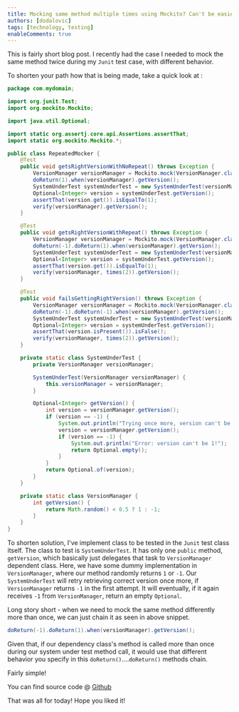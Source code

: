 ```yaml
---
title: Mocking same method multiple times using Mockito? Can't be easier than that!
authors: [dodalovic]
tags: [technology, testing]
enableComments: true
---
```


This is fairly short blog post. I recently had the case I needed to mock the same method twice during my `Junit` test case, with different behavior.

<!--truncate-->

To shorten your path how that is being made, take a quick look at :

```java
package com.mydomain;

import org.junit.Test;
import org.mockito.Mockito;

import java.util.Optional;

import static org.assertj.core.api.Assertions.assertThat;
import static org.mockito.Mockito.*;

public class RepeatedMocker {
    @Test
    public void getsRightVersionWithNoRepeat() throws Exception {
        VersionManager versionManager = Mockito.mock(VersionManager.class);
        doReturn(1).when(versionManager).getVersion();
        SystemUnderTest systemUnderTest = new SystemUnderTest(versionManager);
        Optional<Integer> version = systemUnderTest.getVersion();
        assertThat(version.get()).isEqualTo(1);
        verify(versionManager).getVersion();
    }

    @Test
    public void getsRightVersionWithRepeat() throws Exception {
        VersionManager versionManager = Mockito.mock(VersionManager.class);
        doReturn(-1).doReturn(1).when(versionManager).getVersion();
        SystemUnderTest systemUnderTest = new SystemUnderTest(versionManager);
        Optional<Integer> version = systemUnderTest.getVersion();
        assertThat(version.get()).isEqualTo(1);
        verify(versionManager, times(2)).getVersion();
    }

    @Test
    public void failsGettingRightVersion() throws Exception {
        VersionManager versionManager = Mockito.mock(VersionManager.class);
        doReturn(-1).doReturn(-1).when(versionManager).getVersion();
        SystemUnderTest systemUnderTest = new SystemUnderTest(versionManager);
        Optional<Integer> version = systemUnderTest.getVersion();
        assertThat(version.isPresent()).isFalse();
        verify(versionManager, times(2)).getVersion();
    }

    private static class SystemUnderTest {
        private VersionManager versionManager;

        SystemUnderTest(VersionManager versionManager) {
            this.versionManager = versionManager;
        }

        Optional<Integer> getVersion() {
            int version = versionManager.getVersion();
            if (version == -1) {
                System.out.println("Trying once more, version can't be 1 ....");
                version = versionManager.getVersion();
                if (version == -1) {
                    System.out.println("Error: version can't be 1!");
                    return Optional.empty();
                }
            }
            return Optional.of(version);
        }
    }

    private static class VersionManager {
        int getVersion() {
            return Math.random() < 0.5 ? 1 : -1;
        }
    }
}
```

To shorten solution, I've implement class to be tested in the `Junit` test class itself. The class to test is `SystemUnderTest`. It has only one `public` method, `getVersion`, which basically just delegates
that task to `VersionManager` dependent class. Here, we have some dummy implementation in `VersionManager`, where our method randomly returns `1` or `-1`. Our `SystemUnderTest` will retry retrieving correct
version once more, if `VersionManager` returns `-1` in the first attempt. It will eventually, if it again receives `-1` from `VersionManager`, return an empty `Optional`.

Long story short - when we need to mock the same method differently more than once, we can just chain it as seen in above snippet.

```java
doReturn(-1).doReturn(1).when(versionManager).getVersion();
```

Given that, if our dependency class's method is called more than once during our system under test method call, it would use that different behavior you specify in this `doReturn()`....`doReturn()` methods chain.

Fairly simple!

You can find source code @ <u>[Github](https://gist.github.com/dodalovic/3356c35925589bd2be843d71a931f51a)</u>

That was all for today! Hope you liked it!
